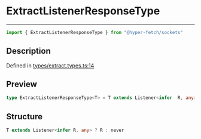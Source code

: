 

# ExtractListenerResponseType

<div class="api-docs__separator" data-reactroot="">

---

</div><div class="api-docs__import" data-reactroot="">

```ts
import { ExtractListenerResponseType } from "@hyper-fetch/sockets"
```

</div><div class="api-docs__section">

## Description

</div><div class="api-docs__description"><span class="api-docs__do-not-parse">



</span></div><p class="api-docs__definition">

Defined in [types/extract.types.ts:14](https://github.com/BetterTyped/hyper-fetch/blob/993719ed/packages/sockets/src/types/extract.types.ts#L14)

</p><div class="api-docs__section">

## Preview

</div><div class="api-docs__preview type single">

```ts
type ExtractListenerResponseType<T> = T extends Listener<infer  R, any> ? R : never;
```

</div><div class="api-docs__section">

## Structure

</div><div class="api-docs__returns">

```ts
T extends Listener<infer R, any> ? R : never
```

</div>